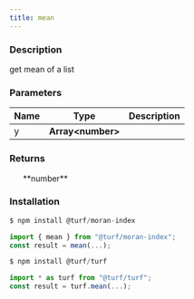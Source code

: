 ```yaml
---
title: mean
---
```



### Description

get mean of a list

### Parameters

| Name | Type                | Description |
| ---- | ------------------- | ----------- |
| y    | **Array\<number\>** |             |

### Returns

<ul>**number**</ul>

### Installation

```javascript
$ npm install @turf/moran-index

import { mean } from "@turf/moran-index";
const result = mean(...);
```

```javascript
$ npm install @turf/turf

import * as turf from "@turf/turf";
const result = turf.mean(...);
```
